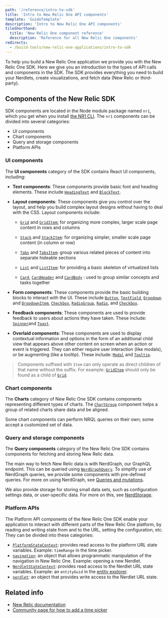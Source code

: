 ```yaml
---
path: '/reference/intro-to-sdk'
title: 'Intro to New Relic One API components'
template: 'GuideTemplate'
description: 'Intro to New Relic One API components'
tileShorthand:
  title: 'New Relic One component reference'
  description: 'Reference for all New Relic One components'
redirects:
  - /build-tools/new-relic-one-applications/intro-to-sdk
---
```


<Intro>

To help you build a New Relic One application we provide you with the New Relic One SDK.
Here we give you an introduction to the types of API calls and components in the SDK. The SDK provides everything you need to build your Nerdlets, create visualizations, and fetch data (New Relic or third-party). 

</Intro>

## Components of the New Relic SDK

SDK components are located in the Node module package named `nr1`, which you get when you install [the NR1 CLI](/reference/nr1-cli). The `nr1` components can be divided into several categories:

- UI components
- Chart components
- Query and storage components
- Platform APIs

### UI components

The **UI components** category of the SDK contains React UI components, including:

- **Text components**: These components provide basic font and heading elements. These include [`HeadingText`](../components/heading-text) and [`BlockText`](../components/block-text).

- **Layout components**: These components give you control over the layout, and help you build complex layout designs without having to deal with the CSS. Layout components include:

    -   [`Grid`](../components/grid)
    and [`GridItem`:](../components/grid-item)
    for organizing more complex, larger scale page content in rows and columns

    -   [`Stack`](../components/stack)
    and [`StackItem`](../components/stack-item):
    for organizing simpler, smaller scale page content (in column or row)

    -   [`Tabs`](../components/tabs)
    and [`TabsItem`](../components/tabs-item):
    group various related pieces of content into separate hideable sections

    -   [`List`](../components/list)
    and [`ListItem`](../components/list-item):
    for providing a basic skeleton of virtualized lists

    -   [`Card`](../components/card),
    [`CardHeader`](../components/card-header) and [`CardBody`](../components/card-body)
    : used to group similar concepts and tasks together

- **Form components**: These components provide the basic building blocks to interact with the UI. These include [`Button`](../components/button), [`TextField`](../components/text-field), [`Dropdown`](../components/dropdown) and [`DropdownItem`](../components/dropdown-item), [`Checkbox`](../components/checkbox), [`RadioGroup`](../components/radio-group), [`Radio`](../components/radio), and [`Checkbox`](../components/checkbox).

- **Feedback components**: These components are used to provide feedback to users about actions they have taken. These include: [`Spinner`](../components/spinner)and [`Toast`](../components/toast).

- **Overlaid components**: These components are used to display contextual information and options in the form of an additional child view that appears above other content on screen when an action or event is triggered. They can either require user interaction (like modals), or be augmenting (like a tooltip). These include: [`Modal`](../components/modal) and [`Tooltip`](../components/tooltip).

> Components suffixed with `Item` can only operate as direct children of that
name without the suffix. For example: [`GridItem`](../components/grid-item)
should only be found as a child of [`Grid`](../components/grid).

### Chart components

The **Charts** category of New Relic One SDK contains components representing different types of charts. The [`ChartGroup`](../components/chart-group)
component helps a group of related charts share data and be aligned.

Some chart components can perform NRQL queries on their own; some accept a customized set of data.

### Query and storage components

The **Query components** category of the New Relic One SDK contains components for fetching and storing New Relic data.

The main way to fetch New Relic data is with NerdGraph, our GraphQL endpoint. This can be queried using [`NerdGraphQuery`](../components/nerd-graph-query). To simplify use of NerdGraph queries, we provide some components with pre-defined queries. For more on using NerdGraph, see [Queries and mutations](../collect-data/get-started-nerdgraph-api-explorer).

We also provide storage for storing small data sets, such as configuration settings data, or user-specific data. For more on this, see [NerdStorage](/reference/nerdstorage).

### Platform APIs

The Platform API components of the New Relic One SDK enable your application to interact with different parts of the New Relic One platform, by reading and writing state from and to the URL, setting the configuration, etc. They can be divided into these categories:

-   [`PlatformStateContext`](../components/platform-state-context): provides read access to the platform URL state variables.
Example: `timeRange` in the time picker.
-   [`navigation`](../api/navigation): an object that allows programmatic manipulation of the navigation
in New Relic One. Example: opening a new Nerdlet.
-   [`NerdletStateContext`](..components/nerdlet-state-context): provides read access to the Nerdlet URL state variables.
Example: an `entityGuid` in the [entity explorer](https://docs.newrelic.com/docs/new-relic-one/use-new-relic-one/ui-data/new-relic-one-entity-explorer-view-performance-across-apps-services-hosts).
-   [`nerdlet`](../api/navigation): an object that provides write access to the Nerdlet URL state.

## Related info

- [New Relic documentation](https://docs.newrelic.com)
- [Community page for how to add a time picker](https://discuss.newrelic.com/t/how-to-add-the-time-picker-to-nrql-queries/94268)
